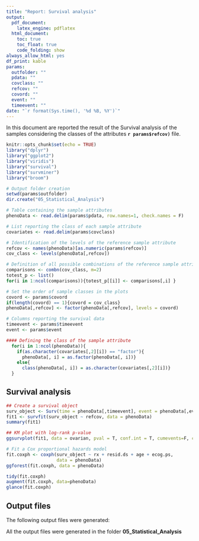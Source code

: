 ```yaml
---
title: "Report: Survival analysis"
output: 
  pdf_document:
    latex_engine: pdflatex
  html_document:
    toc: true
    toc_float: true
    code_folding: show
always_allow_html: yes
df_print: kable
params:
  outfolder: ""
  pdata: ""
  covclass: ""
  refcov: ""
  covord: ""
  event: ""
  timeevent: ""
date: "`r format(Sys.time(), '%d %B, %Y')`"
---
```

In this document are reported the result of the Survival analysis of the samples considering the classes of the attributes **`r params$refcov)`** file.

```r
knitr::opts_chunk$set(echo = TRUE)
library("dplyr")
library("ggplot2")
library("viridis")
library("survival")
library("survminer")
library("broom")
```

```r
# Output folder creation
setwd(params$outfolder)
dir.create("05_Statistical_Analysis")

# Table containing the sample attributes
phenoData <- read.delim(params$pdata, row.names=1, check.names = F)

# List reporting the class of each sample attribute
covariates <- read.delim(params$covclass)

# Identification of the levels of the reference sample attribute
refcov <- names(phenoData)[as.numeric(params$refcov)]
cov_class <- levels(phenoData[,refcov])

# Definition of all possible combinations of the reference sample attribute levels
comparisons <- combn(cov_class, m=2)
totest_p <- list()
for(i in 1:ncol(comparisons)){totest_p[[i]] <- comparisons[,i] }

# Set the order of sample classes in the plots
covord <- params$covord
if(length(covord) == 1){covord = cov_class}
phenoData[,refcov] <- factor(phenoData[,refcov], levels = covord)

# Columns reporting the survival data
timeevent <- params$timeevent
event <- params$event
```

```r
#### Defining the class of the sample attribute
  for(i in 1:ncol(phenoData)){
    if(as.character(covariates[,2][i]) == "factor"){
      phenoData[, i] = as.factor(phenoData[, i])}
    else{
      class(phenoData[, i]) = as.character(covariates[,2][i])}
  }
```

## Survival analysis
```r
## Create a survival object
surv_object <- Surv(time = phenoData[,timeevent], event = phenoData[,event])
fit1 <- survfit(surv_object ~ refcov, data = phenoData)
summary(fit1)

## KM plot with log-rank p-value
ggsurvplot(fit1, data = ovarian, pval = T, conf.int = T, cumevents=F, cumcensor = F, risk.table=T, risk.table.col = "strata", ggtheme = theme_bw())
```

```r
# Fit a Cox proportional hazards model
fit.coxph <- coxph(surv_object ~ rx + resid.ds + age + ecog.ps, 
                   data = phenoData)
ggforest(fit.coxph, data = phenoData)

tidy(fit.coxph)
augment(fit.coxph, data=phenoData)
glance(fit.coxph)
```

## Output files
The following output files were generated:

All the output files were generated in the folder **05_Statistical_Analysis**